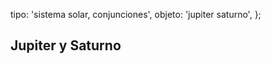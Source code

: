 
  tipo: 'sistema solar, conjunciones',
  objeto: 'jupiter saturno',
};

## Jupiter y Saturno

<Imagen
  src="registro/jupiter-saturno_20201221_conjuncion.gif"
  fecha="20201221"
/>

<Imagen
  src="registro/jupiter-saturno_20201220_jupiter-saturno-20diciembre2020-2.png"
  fecha="20201220"
/>